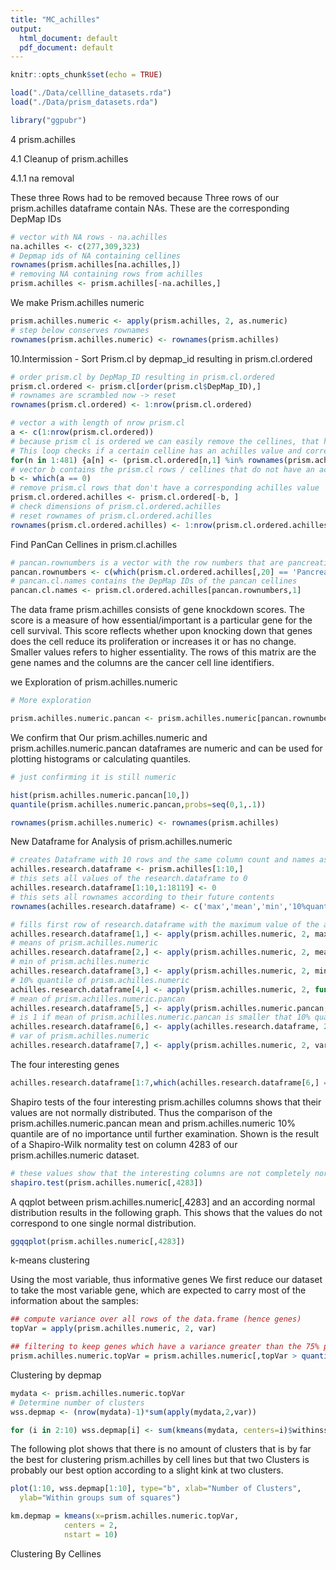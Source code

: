 ```yaml
---
title: "MC_achilles"
output:
  html_document: default
  pdf_document: default
---
```




```r
knitr::opts_chunk$set(echo = TRUE)

load("./Data/cellline_datasets.rda")
load("./Data/prism_datasets.rda")

```

```r
library("ggpubr")
```


4 prism.achilles

4.1 Cleanup of prism.achilles 

4.1.1 na removal

These three Rows had to be removed because 
Three rows of our prism.achilles dataframe contain NAs. These are the corresponding DepMap IDs
```r
# vector with NA rows - na.achilles
na.achilles <- c(277,309,323)
# Depmap ids of NA containing cellines
rownames(prism.achilles[na.achilles,])
# removing NA containing rows from achilles
prism.achilles <- prism.achilles[-na.achilles,]

```

We make Prism.achilles numeric

```r
prism.achilles.numeric <- apply(prism.achilles, 2, as.numeric)
# step below conserves rownames 
rownames(prism.achilles.numeric) <- rownames(prism.achilles)
```

10.Intermission - Sort Prism.cl by depmap_id resulting in prism.cl.ordered

```r
# order prism.cl by DepMap_ID resulting in prism.cl.ordered
prism.cl.ordered <- prism.cl[order(prism.cl$DepMap_ID),]
# rownames are scrambled now -> reset
rownames(prism.cl.ordered) <- 1:nrow(prism.cl.ordered)
```

```r
# vector a with length of nrow prism.cl
a <- c(1:nrow(prism.cl.ordered))
# because prism cl is ordered we can easily remove the cellines, that have no achilles value, from prism.cl.ordered
# This loop checks if a certain celline has an achilles value and correspondingly writes a 0 or 1 into vector a
for(n in 1:481) {a[n] <- (prism.cl.ordered[n,1] %in% rownames(prism.achilles))}
# vector b contains the prism.cl rows / cellines that do not have an achilles value
b <- which(a == 0)
# remove prism.cl rows that don't have a corresponding achilles value
prism.cl.ordered.achilles <- prism.cl.ordered[-b, ]
# check dimensions of prism.cl.ordered.achilles
# reset rownames of prism.cl.ordered.achilles
rownames(prism.cl.ordered.achilles) <- 1:nrow(prism.cl.ordered.achilles)
```
Find PanCan Cellines in prism.cl.achilles
```r
# pancan.rownumbers is a vector with the row numbers that are pancreatic cancer cellines
pancan.rownumbers <- c(which(prism.cl.ordered.achilles[,20] == 'Pancreatic Cancer'))
# pancan.cl.names contains the DepMap IDs of the pancan cellines
pancan.cl.names <- prism.cl.ordered.achilles[pancan.rownumbers,1]
```


The data frame prism.achilles consists of gene knockdown scores. The score is a measure of how essential/important is a particular gene for the cell survival. This score reflects whether upon knocking down that genes does the cell reduce its proliferation or increases it or has no change. Smaller values refers to higher essentiality. The rows of this matrix are the gene names and the columns are the cancer cell line identifiers.

we Exploration of prism.achilles.numeric

```r
# More exploration

prism.achilles.numeric.pancan <- prism.achilles.numeric[pancan.rownumbers,]
```
We confirm that Our prism.achilles.numeric and prism.achilles.numeric.pancan dataframes are numeric and can be used for plotting histograms or calculating quantiles.
```r
# just confirming it is still numeric

hist(prism.achilles.numeric.pancan[10,])
quantile(prism.achilles.numeric.pancan,probs=seq(0,1,.1))
```

```r

rownames(prism.achilles.numeric) <- rownames(prism.achilles)
```
New Dataframe for Analysis of prism.achilles.numeric
```r
# creates Dataframe with 10 rows and the same column count and names as prism.achilles
achilles.research.dataframe <- prism.achilles[1:10,]
# this sets all values of the research.dataframe to 0
achilles.research.dataframe[1:10,1:18119] <- 0
# this sets all rownames according to their future contents
rownames(achilles.research.dataframe) <- c('max','mean','min','10%quantile','Pancanmean','is(r5<r4)','stdev','empty8','empty9','empty10')

# fills first row of research.dataframe with the maximum value of the according prism.achilles.numeric column
achilles.research.dataframe[1,] <- apply(prism.achilles.numeric, 2, max)
# means of prism.achilles.numeric
achilles.research.dataframe[2,] <- apply(prism.achilles.numeric, 2, mean)
# min of prism.achilles.numeric
achilles.research.dataframe[3,] <- apply(prism.achilles.numeric, 2, min)
# 10% quantile of prism.achilles.numeric
achilles.research.dataframe[4,] <- apply(prism.achilles.numeric, 2, function(x){quantile(x,prob=0.1)})
# mean of prism.achilles.numeric.pancan
achilles.research.dataframe[5,] <- apply(prism.achilles.numeric.pancan, 2, mean)
# is 1 if mean of prism.achilles.numeric.pancan is smaller that 10% quantile of prism.achilles.numeric
achilles.research.dataframe[6,] <- apply(achilles.research.dataframe, 2, function(x) {return(x[4] > x[5])})
# var of prism.achilles.numeric
achilles.research.dataframe[7,] <- apply(prism.achilles.numeric, 2, var)

```

The four interesting genes
```r

achilles.research.dataframe[1:7,which(achilles.research.dataframe[6,] == 1)]
```
Shapiro tests of the four interesting prism.achilles columns shows that their values are not normally distributed. Thus the comparison of the prism.achilles.numeric.pancan mean and prism.achilles.numeric 10% quantile are of no importance until further examination. Shown is the result of a Shapiro-Wilk normality test on column 4283 of our prism.achilles.numeric dataset.
```r
# these values show that the interesting columns are not completely normally distributed
shapiro.test(prism.achilles.numeric[,4283])
```
A qqplot between prism.achilles.numeric[,4283] and an according normal distribution results in the following graph. This shows that the values do not correspond to one single normal distribution.
```r
ggqqplot(prism.achilles.numeric[,4283])
```




k-means clustering

Using the most variable, thus informative genes
We first reduce our dataset to take the most variable gene, which are expected to carry most of the information about the samples:
```r
## compute variance over all rows of the data.frame (hence genes)
topVar = apply(prism.achilles.numeric, 2, var) 
```
```r
## filtering to keep genes which have a variance greater than the 75% percentile
prism.achilles.numeric.topVar = prism.achilles.numeric[,topVar > quantile(topVar, probs = 0.75)] 
```


Clustering by depmap
```r
mydata <- prism.achilles.numeric.topVar
# Determine number of clusters
wss.depmap <- (nrow(mydata)-1)*sum(apply(mydata,2,var))

for (i in 2:10) wss.depmap[i] <- sum(kmeans(mydata, centers=i)$withinss)
```
The following plot shows that there is no amount of clusters that is by far the best for clustering prism.achilles by cell lines but that two Clusters is probably our best option according to a slight kink at two clusters.
```r
plot(1:10, wss.depmap[1:10], type="b", xlab="Number of Clusters",
  ylab="Within groups sum of squares")
```


```r
km.depmap = kmeans(x=prism.achilles.numeric.topVar, 
            centers = 2, 
            nstart = 10)
```
Clustering By Cellines

```r


```

